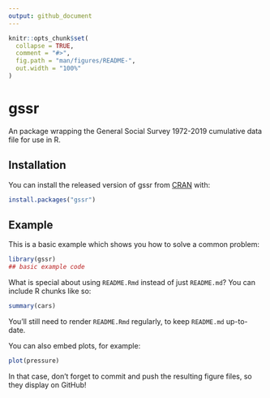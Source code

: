 ```yaml
---
output: github_document
---
```


<!-- README.md is generated from README.Rmd. Please edit that file -->

```r
knitr::opts_chunk$set(
  collapse = TRUE,
  comment = "#>",
  fig.path = "man/figures/README-",
  out.width = "100%"
)
```

# gssr

<!-- badges: start -->
<!-- badges: end -->

An package wrapping the General Social Survey 1972-2019 cumulative data file for use in R.

## Installation

You can install the released version of gssr from [CRAN](https://CRAN.R-project.org) with:

``` r
install.packages("gssr")
```

## Example

This is a basic example which shows you how to solve a common problem:

```r
library(gssr)
## basic example code
```

What is special about using `README.Rmd` instead of just `README.md`? You can include R chunks like so:

```r
summary(cars)
```

You'll still need to render `README.Rmd` regularly, to keep `README.md` up-to-date.

You can also embed plots, for example:

```r
plot(pressure)
```

In that case, don't forget to commit and push the resulting figure files, so they display on GitHub!
